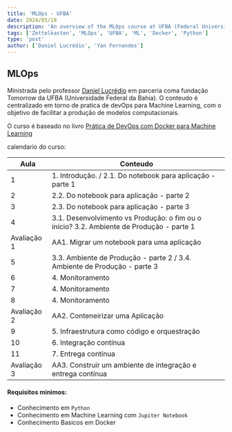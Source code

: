 ```yaml
---
title: 'MLOps - UFBA'
date: 2024/05/18
description: 'An overview of the MLOps course at UFBA (Federal University of Bahia) in partnership with the Tomorrow Foundation.' 
tags: ['Zettelkasten', 'MLOps', 'UFBA', 'ML', 'Docker', 'Python']
type: 'post'
author: ['Daniel Lucrédio', 'Yan Fernandes']
---
```


## MLOps

Ministrada pelo professor [Daniel Lucrédio](https://www.linkedin.com/in/daniel-lucr%C3%A9dio-bb7b9122a/) em parceria
coma fundação Tomorrow da UFBA (Universidade Federal da Bahia). O conteudo é centralizado em torno de pratica de devOps
para Machine Learning, com o objetivo de facilitar a produção de modelos computacionais.

O curso é baseado no livro
[Prática de DevOps com Docker para Machine Learning](https://aurimrv.gitbook.io/pratica-devops-com-docker-para-machine-learning?authuser=0)

calendario do curso:

| Aula        | Conteudo                                                                                 |
| ----------- | ---------------------------------------------------------------------------------------- |
| 1           | 1. Introdução. / 2.1. Do notebook para aplicação - parte 1                               |
| 2           | 2.2. Do notebook para aplicação - parte 2                                                |
| 3           | 2.3. Do notebook para aplicação - parte 3                                                |
| 4           | 3.1. Desenvolvimento vs Produção: o fim ou o início? 3.2. Ambiente de Produção - parte 1 |
| Avaliação 1 | AA1. Migrar um notebook para uma aplicação                                               |
| 5           | 3.3. Ambiente de Produção - parte 2 / 3.4. Ambiente de Produção - parte 3                |
| 6           | 4. Monitoramento                                                                         |
| 7           | 4. Monitoramento                                                                         |
| 8           | 4. Monitoramento                                                                         |
| Avaliação 2 | AA2. Conteneirizar uma Aplicação                                                         |
| 9           | 5. Infraestrutura como código e orquestração                                             |
| 10          | 6. Integração contínua                                                                   |
| 11          | 7. Entrega contínua                                                                      |
| Avaliação 3 | AA3. Construir um ambiente de integração e entrega contínua                              |

#### Requisitos minimos:

- Conhecimento em `Python`
- Conhecimento em Machine Learning com `Jupiter Notebook`
- Conhecimento Basicos em Docker

